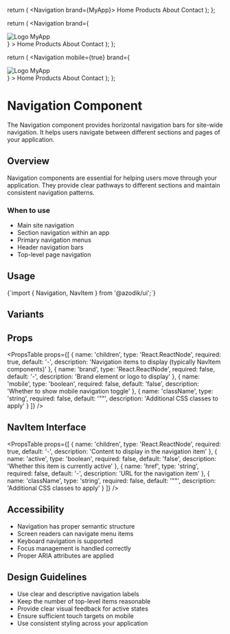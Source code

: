 
  return (
    <Navigation brand={<span className="font-bold text-xl">MyApp</span>}>
      <NavItem href="/" active>Home</NavItem>
      <NavItem href="/products">Products</NavItem>
      <NavItem href="/about">About</NavItem>
      <NavItem href="/contact">Contact</NavItem>
    </Navigation>
  );
};

  return (
    <Navigation
      brand={
        <div className="flex items-center">
          <img src="/logo.svg" alt="Logo" className="h-8 w-8 mr-2" />
          <span className="font-bold text-xl">MyApp</span>
        </div>
      }
    >
      <NavItem href="/">Home</NavItem>
      <NavItem href="/products">Products</NavItem>
      <NavItem href="/about">About</NavItem>
      <NavItem href="/contact">Contact</NavItem>
    </Navigation>
  );
};

  return (
    <Navigation
      mobile={true}
      brand={
        <div className="flex items-center">
          <img src="/logo.svg" alt="Logo" className="h-8 w-8 mr-2" />
          <span className="font-bold text-xl">MyApp</span>
        </div>
      }
    >
      <NavItem href="/">Home</NavItem>
      <NavItem href="/products">Products</NavItem>
      <NavItem href="/about">About</NavItem>
      <NavItem href="/contact">Contact</NavItem>
    </Navigation>
  );
};

# Navigation Component

The Navigation component provides horizontal navigation bars for site-wide navigation. It helps users navigate between different sections and pages of your application.

## Overview

Navigation components are essential for helping users move through your application. They provide clear pathways to different sections and maintain consistent navigation patterns.

### When to use
- Main site navigation
- Section navigation within an app
- Primary navigation menus
- Header navigation bars
- Top-level page navigation

## Usage

<CodeBlock language="tsx">
{`import { Navigation, NavItem } from '@azodik/ui';`}
</CodeBlock>

## Variants

<ComponentRenderer componentName="navigation" />

## Props

<PropsTable props={[
  {
    name: 'children',
    type: 'React.ReactNode',
    required: true,
    default: '-',
    description: 'Navigation items to display (typically NavItem components)'
  },
  {
    name: 'brand',
    type: 'React.ReactNode',
    required: false,
    default: '-',
    description: 'Brand element or logo to display'
  },
  {
    name: 'mobile',
    type: 'boolean',
    required: false,
    default: 'false',
    description: 'Whether to show mobile navigation toggle'
  },
  {
    name: 'className',
    type: 'string',
    required: false,
    default: '""',
    description: 'Additional CSS classes to apply'
  }
]} />

## NavItem Interface

<PropsTable props={[
  {
    name: 'children',
    type: 'React.ReactNode',
    required: true,
    default: '-',
    description: 'Content to display in the navigation item'
  },
  {
    name: 'active',
    type: 'boolean',
    required: false,
    default: 'false',
    description: 'Whether this item is currently active'
  },
  {
    name: 'href',
    type: 'string',
    required: false,
    default: '-',
    description: 'URL for the navigation item'
  },
  {
    name: 'className',
    type: 'string',
    required: false,
    default: '""',
    description: 'Additional CSS classes to apply'
  }
]} />

## Accessibility

- Navigation has proper semantic structure
- Screen readers can navigate menu items
- Keyboard navigation is supported
- Focus management is handled correctly
- Proper ARIA attributes are applied

## Design Guidelines

- Use clear and descriptive navigation labels
- Keep the number of top-level items reasonable
- Provide clear visual feedback for active states
- Ensure sufficient touch targets on mobile
- Use consistent styling across your application

